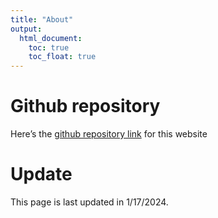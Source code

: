 ```yaml
---
title: "About"
output: 
  html_document:
    toc: true
    toc_float: true
---
```


# Github repository
Here's the [github repository link](https://github.com/wuyiying2018/wuyiying2018.github.io) for this website

# Update
This page is last updated in 1/17/2024.